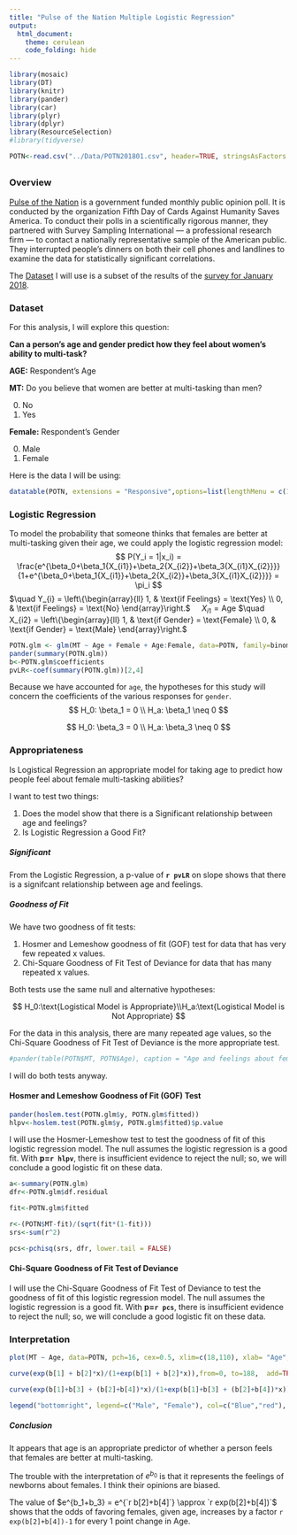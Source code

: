---
title: "Pulse of the Nation Multiple Logistic Regression"
output: 
  html_document:
    theme: cerulean
    code_folding: hide
---

```{r Libraries, include=FALSE}
library(mosaic)
library(DT) 
library(knitr)
library(pander)
library(car)
library(plyr)
library(dplyr)
library(ResourceSelection)
#library(tidyverse)
```

```{r Datafix}
POTN<-read.csv("../Data/POTN201801.csv", header=TRUE, stringsAsFactors = FALSE)
```

## {.tabset .tabset-fade}

### Overview

[Pulse of the Nation](https://thepulseofthenation.com/#intro) is a government funded monthly public opinion poll. It is conducted by the organization Fifth Day of Cards Against Humanity Saves America. To conduct their polls in a scientifically rigorous manner, they partnered with Survey Sampling International — a professional research firm — to contact a nationally representative sample of the American public. They interrupted people’s dinners on both their cell phones and landlines to examine the data for statistically significant correlations. 

The [Dataset](https://thepulseofthenation.com/downloads/201801-CAH_PulseOfTheNation_Raw.csv) I will use is a subset of the results of the [survey for January 2018](https://thepulseofthenation.com/#poll-5).

### Dataset

For this analysis, I will explore this question:

**Can a person's age and gender predict how they feel about women's ability to multi-task?**

**AGE:** Respondent's Age

**MT:** Do you believe that women are better at multi-tasking than men?

0. No
1. Yes

**Female:** Respondent's Gender

0. Male
1. Female

Here is the data I will be using:

```{r Showdata}
datatable(POTN, extensions = "Responsive",options=list(lengthMenu = c(10,25,68)))
```

### Logistic Regression

To model the probability that someone thinks that females are better at multi-tasking given their age, we could apply the logistic regression model:
$$
  P(Y_i = 1|x_i) = \frac{e^{\beta_0+\beta_1{X_{i1}}+\beta_2{X_{i2}}+\beta_3{X_{i1}X_{i2}}}}{1+e^{\beta_0+\beta_1{X_{i1}}+\beta_2{X_{i2}}+\beta_3{X_{i1}X_{i2}}}} = \pi_i
$$
$\quad Y_{i} = \left\{\begin{array}{ll} 1, & \text{if Feelings} = \text{Yes} \\ 0, & \text{if Feelings} = \text{No} \end{array}\right.$
$\quad X_{i1} = \text{Age}$
$\quad X_{i2} = \left\{\begin{array}{ll} 1, & \text{if Gender} = \text{Female} \\ 0, & \text{if Gender} = \text{Male} \end{array}\right.$


```{r Logreg, warning=FALSE}
POTN.glm <- glm(MT ~ Age + Female + Age:Female, data=POTN, family=binomial)
pander(summary(POTN.glm))
b<-POTN.glm$coefficients
pvLR<-coef(summary(POTN.glm))[2,4]
```

Because we have accounted for `age`, the hypotheses for this study will concern the coefficients of the various responses for `gender`.
$$
  H_0: \beta_1 = 0 \\
  H_a: \beta_1 \neq 0
$$

$$
  H_0: \beta_3 = 0 \\
  H_a: \beta_3 \neq 0
$$

### Appropriateness

Is Logistical Regression an appropriate model for taking age to predict how people feel about female multi-tasking abilities?

I want to test two things:

1. Does the model show that there is a Significant relationship between age and feelings?
2. Is Logistic Regression a Good Fit?

##### Significant

From the Logistic Regression, a p-value of **`r pvLR`** on slope shows that there is a signifcant relationship between age and feelings.

##### Goodness of Fit

We have two goodness of fit tests:

1. Hosmer and Lemeshow goodness of fit (GOF) test for data that has very few repeated x values.
2. Chi-Square Goodness of Fit Test of Deviance for data that has many repeated x values.

Both tests use the same null and alternative hypotheses: 

$$
H_0:\text{Logistical Model is Appropriate}\\H_a:\text{Logistical Model is Not Appropriate}
$$

For the data in this analysis, there are many repeated age values, so the Chi-Square Goodness of Fit Test of Deviance is the more appropriate test.

```{r}
#pander(table(POTN$MT, POTN$Age), caption = "Age and feelings about female multi-tasking")
```

I will do both tests anyway.

#### Hosmer and Lemeshow Goodness of Fit (GOF) Test

```{r GOF, warning=FALSE}

pander(hoslem.test(POTN.glm$y, POTN.glm$fitted))
hlpv<-hoslem.test(POTN.glm$y, POTN.glm$fitted)$p.value

```

I will use the Hosmer-Lemeshow test to test the goodness of fit of this logistic regression model. The null assumes the logistic regression is a good fit. With **p=`r hlpv`**, there is insufficient evidence to reject the null; so, we will conclude a good logistic fit on these data.

```{r}
a<-summary(POTN.glm)
dfr<-POTN.glm$df.residual

fit<-POTN.glm$fitted

r<-(POTN$MT-fit)/(sqrt(fit*(1-fit)))
srs<-sum(r^2)

pcs<-pchisq(srs, dfr, lower.tail = FALSE)

```

#### Chi-Square Goodness of Fit Test of Deviance

I will use the Chi-Square Goodness of Fit Test of Deviance to test the goodness of fit of this logistic regression model. The null assumes the logistic regression is a good fit. With **p=`r pcs`**, there is insufficient evidence to reject the null; so, we will conclude a good logistic fit on these data.

### Interpretation

```{r Plot}
plot(MT ~ Age, data=POTN, pch=16, cex=0.5, xlim=c(18,110), xlab= "Age", ylab="Feel Females are Better at Multi-tasking")

curve(exp(b[1] + b[2]*x)/(1+exp(b[1] + b[2]*x)),from=0, to=188,  add=TRUE, col='Blue')

curve(exp(b[1]+b[3] + (b[2]+b[4])*x)/(1+exp(b[1]+b[3] + (b[2]+b[4])*x)),from=0, to=188,  add=TRUE, col='red')

legend("bottomright", legend=c("Male", "Female"), col=c("Blue","red"), lty=1)
```

##### Conclusion

It appears that age is an appropriate predictor of whether a person feels that females are better at multi-tasking.

The trouble with the interpretation of $e^{b_0}$ is that it represents the feelings of newborns about females. I think their opinions are biased. 

The value of $e^{b_1+b_3} = e^{`r b[2]+b[4]`} \approx `r exp(b[2]+b[4])`$ shows that the odds of favoring females, given age, increases by a factor `r exp(b[2]+b[4])-1` for every 1 point change in Age. 




